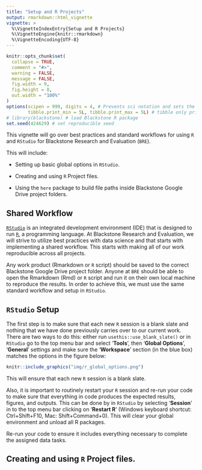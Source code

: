 ```yaml
---
title: "Setup and R Projects"
output: rmarkdown::html_vignette
vignette: >
  %\VignetteIndexEntry{Setup and R Projects}
  %\VignetteEngine{knitr::rmarkdown}
  %\VignetteEncoding{UTF-8}
---
```


```r
knitr::opts_chunk$set(
  collapse = TRUE,
  comment = "#>",
  warning = FALSE, 
  message = FALSE, 
  fig.width = 9,
  fig.height = 8,
  out.width = "100%"
)
options(scipen = 999, digits = 4, # Prevents sci notation and sets the output of decimals to 4 (0.0000)
        tibble.print_min = 5L, tibble.print_max = 5L) # tibble only print 5 rows 
# library(blackstone) # load Blackstone R package
set.seed(424629) # set reproducible seed
```

This vignette will go over best practices and standard workflows for using `R` and `RStudio` for Blackstone Research and Evaluation (`BRE`). 

This will include:

- Setting up basic global options in `RStudio`.

- Creating and using `R` Project files.

- Using the `here` package to build file paths inside Blackstone Google Drive project folders.

## Shared Workflow

[`RStudio`](https://posit.co/download/rstudio-desktop/) is an integrated development environment (IDE) that is designed to run [`R`](https://www.r-project.org/), a  programming language. At Blackstone Research and Evaluation, we will strive to utilize best practices with data science and that starts with implementing a shared workflow. This starts with making all of our work reproducible across all projects.

Any work product (Rmarkdown or `R` script) should be saved to the correct Blackstone Google Drive project folder. Anyone at `BRE` should be able to open the Rmarkdown (Rmd) or `R` script and run it on their own local machine to reproduce the results. In order to achieve this, we must use the same standard workflow and setup in `RStudio`.

## `RStudio` Setup

The first step is to make sure that each new `R` session is a blank slate and nothing that we have done previously carries over to our current work.
There are two ways to do this: either run `usethis::use_blank_slate()` or in `RStudio` go to the top menu bar and select '**Tools**', then '**Global Options**', '**General**' settings and make sure the '**Workspace**' section (in the blue box) matches the options in the figure below: 

```r
knitr::include_graphics("img/r_global_options.png")
```

This will ensure that each new `R` session is a blank slate. 

Also, it is important to routinely restart your `R` session and re-run your code to make sure that everything in code produces the expected results, figures, and outputs.
This can be done by in `RStudio` by selecting '**Session**' in to the top menu bar clicking on '**Restart R**' (Windows keyboard shortcut: Ctrl+Shift+F10, Mac: Shift+Command+0). This will clear your global environment and unload all R packages.

Re-run your code to ensure it includes everything necessary to complete the assigned data tasks.

## Creating and using `R` Project files.


